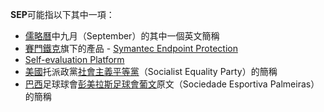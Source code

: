 {{noteTA
|1=zh-hans:帕梅拉斯足球俱乐部;zh-hk:彭美拉斯足球會;zh-tw:帕梅拉斯足球俱樂部;
}}

'''SEP'''可能指以下其中一項：
* [[儒略曆|儒略曆]]中九月（September）的其中一個英文簡稱
* [[賽門鐵克|賽門鐵克]]旗下的產品 - [[Symantec_Endpoint_Protection|Symantec Endpoint Protection]]
* [[Self-evaluation_Platform|Self-evaluation Platform]] 
* [[美國|美國]]托派政黨[[社会主义平等党_(美国)|社會主義平等黨]]（Socialist Equality Party）的簡稱
* [[巴西|巴西]]足球球會[[彭美拉斯足球會|彭美拉斯足球會]][[葡文|葡文]]原文（Sociedade Esportiva Palmeiras）的簡稱

{{disambig|cat=三字拉丁字母縮寫消歧義}}
